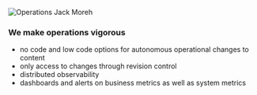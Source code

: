 ![Operations Jack Moreh](/Jack_Moreh_m_DevOps_Concept_Software_Development_and_IT_Operations.jpg)

### We make operations vigorous

- no code and low code options for autonomous operational changes to content
- only access to changes through revision control
- distributed observability
- dashboards and alerts on business metrics as well as system metrics

